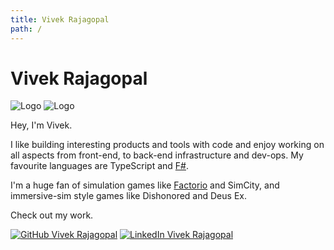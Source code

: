 ```yaml
---
title: Vivek Rajagopal
path: /
---
```





<Page class="landing">

<h1>Vivek Rajagopal</h1>

<img src={avatarDefault} class="avatar default" alt="Logo" />
<img src={avatarDarkmode} class="avatar darkmode" alt="Logo" />

Hey, I'm Vivek.

I like building interesting products and tools with code and enjoy working on all aspects from front-end, to back-end infrastructure and dev-ops. My favourite languages are TypeScript and [F#](https://fsharpforfunandprofit.com/why-use-fsharp/).

I'm a huge fan of simulation games like [Factorio](https://www.youtube.com/watch?v=5yLaYuuBWRM) and SimCity, and immersive-sim style games like Dishonored and Deus Ex.

Check out my <Link to="/work">work</Link>.

<span style="text-align:right;">
  <a href="https://github.com/VivekRajagopal"><img class="link" src={github} alt="GitHub Vivek Rajagopal" /></a>
  <a href="https://www.linkedin.com/in/vivek-rajagopal-0a60ab9b/"><img class="link" src={linkedin} alt="LinkedIn Vivek Rajagopal" /></a>
</span>
</Page>
